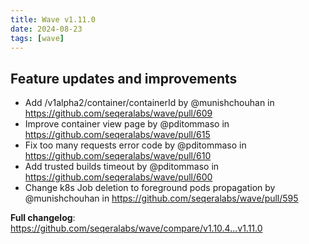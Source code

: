 ```yaml
---
title: Wave v1.11.0
date: 2024-08-23
tags: [wave]
---
```


## Feature updates and improvements

- Add /v1alpha2/container/containerId by @munishchouhan in https://github.com/seqeralabs/wave/pull/609
- Improve container view page by @pditommaso in https://github.com/seqeralabs/wave/pull/615
- Fix too many requests error code by @pditommaso in https://github.com/seqeralabs/wave/pull/610
- Add trusted builds timeout  by @pditommaso in https://github.com/seqeralabs/wave/pull/600
- Change k8s Job deletion to foreground pods propagation by @munishchouhan in https://github.com/seqeralabs/wave/pull/595

**Full changelog**: https://github.com/seqeralabs/wave/compare/v1.10.4...v1.11.0
